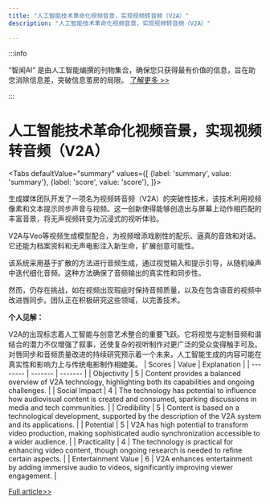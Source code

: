 ```yaml
---
title: "人工智能技术革命化视频音景，实现视频转音频（V2A）"
description: "人工智能技术革命化视频音景，实现视频转音频（V2A）"

---
```



:::info

“智闻AI“ 是由人工智能编撰的刊物集合，确保您只获得最有价值的信息，旨在助您消除信息差，突破信息茧房的局限。  [了解更多 >>](/)

:::

# 人工智能技术革命化视频音景，实现视频转音频（V2A）


<Tabs
	defaultValue="summary"
	values={[
	{label: 'summary', value: 'summary'},
	{label: 'score', value: 'score'},
]}>
<TabItem value="summary">


生成媒体团队开发了一项名为视频转音频（V2A）的突破性技术，该技术利用视频像素和文本提示同步声音与视频。这一创新使得能够创造出与屏幕上动作相匹配的丰富音景，将无声视频转变为沉浸式的视听体验。

V2A与Veo等视频生成模型配合，为视频增添戏剧性的配乐、逼真的音效和对话。它还能为档案资料和无声电影注入新生命，扩展创意可能性。

该系统采用基于扩散的方法进行音频生成，通过视觉输入和提示引导，从随机噪声中迭代细化音频。这种方法确保了音频输出的真实性和同步性。

然而，仍存在挑战，如在视频出现瑕疵时保持音频质量，以及在包含语音的视频中改进唇同步。团队正在积极研究这些领域，以完善技术。

**个人见解：**

V2A的出现标志着人工智能与创意艺术整合的重要飞跃。它将视觉与定制音频和谐结合的潜力不仅增强了叙事，还使复杂的视听制作对更广泛的受众变得触手可及。对唇同步和音频质量改进的持续研究预示着一个未来，人工智能生成的内容可能在真实性和影响力上与传统电影制作相媲美。
</TabItem>
<TabItem value="score">
	| Scores     | Value   | Explanation |
	| -------- | ------- | ------- |
	| Objectivity  | 5    | Content provides a balanced overview of V2A technology, highlighting both its capabilities and ongoing challenges.    |
	| Social Impact | 4     | The technology has potential to influence how audiovisual content is created and consumed, sparking discussions in media and tech communities.    |
	| Credibility    | 5    | Content is based on a technological development, supported by the description of the V2A system and its applications.    |
	| Potential    | 5    | V2A has high potential to transform video production, making sophisticated audio synchronization accessible to a wider audience.    |
	| Practicality    | 4    | The technology is practical for enhancing video content, though ongoing research is needed to refine certain aspects.    |
	| Entertainment Value    | 6    | V2A enhances entertainment by adding immersive audio to videos, significantly improving viewer engagement.    |
</TabItem>
</Tabs>

[Full article>>](https://deepmind.google/discover/blog/generating-audio-for-video/)
